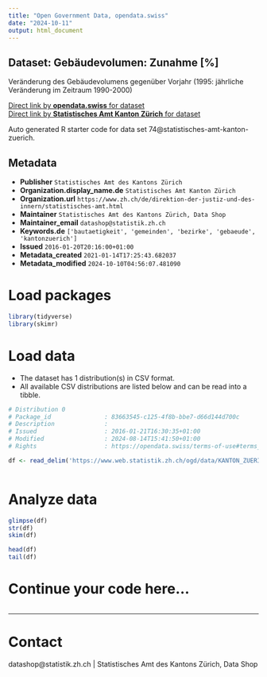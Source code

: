 ```yaml
---
title: "Open Government Data, opendata.swiss"
date: "2024-10-11"
output: html_document
---
```


## Dataset: Gebäudevolumen: Zunahme [%]

Veränderung des Gebäudevolumens gegenüber Vorjahr (1995: jährliche Veränderung im Zeitraum 1990-2000)

[Direct link by **opendata.swiss** for dataset](https://opendata.swiss/de/dataset/gebaudevolumen-zunahme)<br>
[Direct link by **Statistisches Amt Kanton Zürich** for dataset](https://www.zh.ch/de/politik-staat/gemeinden/gemeindeportraet.html)

Auto generated R starter code for data set 74@statistisches-amt-kanton-zuerich.

## Metadata

- **Publisher** `Statistisches Amt des Kantons Zürich`
- **Organization.display_name.de** `Statistisches Amt Kanton Zürich`
- **Organization.url** `https://www.zh.ch/de/direktion-der-justiz-und-des-innern/statistisches-amt.html`
- **Maintainer** `Statistisches Amt des Kantons Zürich, Data Shop`
- **Maintainer_email** `datashop@statistik.zh.ch`
- **Keywords.de** `['bautaetigkeit', 'gemeinden', 'bezirke', 'gebaeude', 'kantonzuerich']`
- **Issued** `2016-01-20T20:16:00+01:00`
- **Metadata_created** `2021-01-14T17:25:43.682037`
- **Metadata_modified** `2024-10-10T04:56:07.481090`


# Load packages

```r

library(tidyverse)
library(skimr)

```

# Load data

-   The dataset has 1 distribution(s) in CSV format.
-   All available CSV distributions are listed below and can be read into a tibble.

```r

# Distribution 0
# Package_id               : 83663545-c125-4f8b-bbe7-d66d144d700c
# Description              : 
# Issued                   : 2016-01-21T16:30:35+01:00
# Modified                 : 2024-08-14T15:41:50+01:00
# Rights                   : https://opendata.swiss/terms-of-use#terms_by

df <- read_delim('https://www.web.statistik.zh.ch/ogd/data/KANTON_ZUERICH_170.csv')



```

# Analyze data

```r

glimpse(df)
str(df)
skim(df)

head(df)
tail(df)

```

# Continue your code here...

```r

```

------------------------------------------------------------------------

# Contact

datashop@statistik.zh.ch | Statistisches Amt des Kantons Zürich, Data Shop
